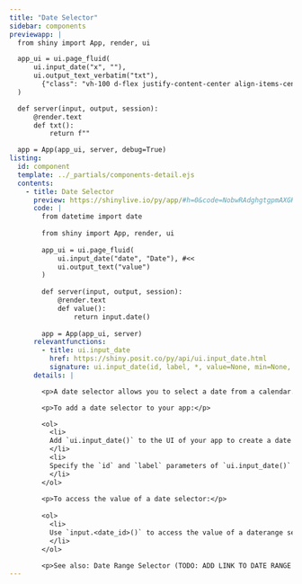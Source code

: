 ```yaml
---
title: "Date Selector"
sidebar: components 
previewapp: |
  from shiny import App, render, ui

  app_ui = ui.page_fluid(
      ui.input_date("x", ""),
      ui.output_text_verbatim("txt"),
        {"class": "vh-100 d-flex justify-content-center align-items-center px-4 flex-column"}
  )

  def server(input, output, session):
      @render.text
      def txt():
          return f""

  app = App(app_ui, server, debug=True)
listing:
  id: component
  template: ../_partials/components-detail.ejs
  contents:
    - title: Date Selector
      preview: https://shinylive.io/py/app/#h=0&code=NobwRAdghgtgpmAXGKAHVA6VBPMAaMAYwHsIAXOcpMAMwCdiYACAEygrIEt4nvVi6ZVuzgAdCOPqMmAZwAWnCNl4x+gpgEF0eJnUos4dHQFdO48WlQB9U0wC8TU1igBzOFZoAbUywAU4pkDHTgxFVGMyKzYKfzBosXwmUTAAERFkgEo8AKCnYgjwyIoADzJYgDcobwSM8VqJBoMaWUNyw18wiJ18skKdGTgZGU5SDMQcwIABHsKJpkm9CAM6DBKyOaamSurfMbmg3TgyYzoIXghCjHjd8wbLe010X0sbTn7WwwywAF8AXSA
      code: |
        from datetime import date
        
        from shiny import App, render, ui
        
        app_ui = ui.page_fluid(
            ui.input_date("date", "Date"), #<<
            ui.output_text("value")
        )
        
        def server(input, output, session):
            @render.text
            def value():
                return input.date()
        
        app = App(app_ui, server)
      relevantfunctions:
        - title: ui.input_date
          href: https://shiny.posit.co/py/api/ui.input_date.html
          signature: ui.input_date(id, label, *, value=None, min=None, max=None, format='yyyy-mm-dd', startview='month', weekstart=0, language='en', width=None, autoclose=True, datesdisabled=None, daysofweekdisabled=None)
      details: |

        <p>A date selector allows you to select a date from a calendar.</p>

        <p>To add a date selector to your app:</p>

        <ol>
          <li>
          Add `ui.input_date()` to the UI of your app to create a date selector. Where you call this function will determine where the date selector will appear within the app's layout. 
          </li>
          <li>
          Specify the `id` and `label` parameters of `ui.input_date()` to define the identifier and label of the date selector. `ui.input_date()` also includes various optional parameters, including `min` and `max`, which set the minimum and maximum allowed dates.
          </li>
        </ol>
        
        <p>To access the value of a date selector:</p>
        
        <ol>
          <li>
          Use `input.<date_id>()` to access the value of a daterange selector (e.g., `input.date()`). The server value of a date selector is a date object. 
          </li>
        </ol>

        <p>See also: Date Range Selector (TODO: ADD LINK TO DATE RANGE SELECTOR HERE)</p>
---
```


:::{.component}
:::


